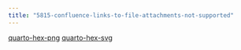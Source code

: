 ```yaml
---
title: "5815-confluence-links-to-file-attachments-not-supported"
---
```


[quarto-hex-png](quarto-hex.png)
[quarto-hex-svg](quarto-hex.svg)
